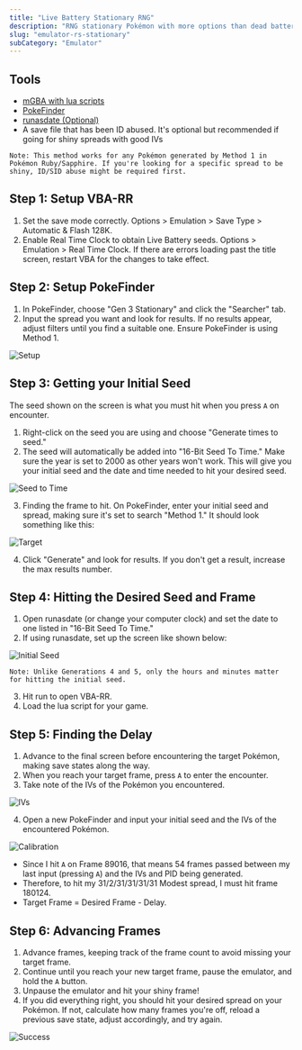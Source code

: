 ```yaml
---
title: "Live Battery Stationary RNG"
description: "RNG stationary Pokémon with more options than dead battery"
slug: "emulator-rs-stationary"
subCategory: "Emulator"
---
```


## Tools

- [mGBA with lua scripts](https://www.pokemonrng.com/mgba-setup)
- [PokeFinder](https://github.com/Admiral-Fish/PokeFinder/releases)
- [runasdate (Optional)](https://www.nirsoft.net/utils/run_as_date.html)
- A save file that has been ID abused. It's optional but recommended if going for shiny spreads with good IVs

```
Note: This method works for any Pokémon generated by Method 1 in Pokémon Ruby/Sapphire. If you're looking for a specific spread to be shiny, ID/SID abuse might be required first.
```

## Step 1: Setup VBA-RR

1. Set the save mode correctly. Options > Emulation > Save Type > Automatic & Flash 128K.
2. Enable Real Time Clock to obtain Live Battery seeds. Options > Emulation > Real Time Clock. If there are errors loading past the title screen, restart VBA for the changes to take effect.

## Step 2: Setup PokeFinder

1. In PokeFinder, choose "Gen 3 Stationary" and click the "Searcher" tab.
2. Input the spread you want and look for results. If no results appear, adjust filters until you find a suitable one. Ensure PokeFinder is using Method 1.

![Setup](/images/Ruby-Sapphire/Stationary/Setup.png)

## Step 3: Getting your Initial Seed

The seed shown on the screen is what you must hit when you press `A` on encounter.

1. Right-click on the seed you are using and choose "Generate times to seed."
2. The seed will automatically be added into "16-Bit Seed To Time." Make sure the year is set to 2000 as other years won't work. This will give you your initial seed and the date and time needed to hit your desired seed.

![Seed to Time](/images/Ruby-Sapphire/Stationary/Seed-to-Time.png)

3. Finding the frame to hit. On PokeFinder, enter your initial seed and spread, making sure it's set to search "Method 1." It should look something like this:

![Target](/images/Ruby-Sapphire/Stationary/Target.png)

4. Click "Generate" and look for results. If you don't get a result, increase the max results number.

## Step 4: Hitting the Desired Seed and Frame

1. Open runasdate (or change your computer clock) and set the date to one listed in "16-Bit Seed To Time."
2. If using runasdate, set up the screen like shown below:

![Initial Seed](/images/Ruby-Sapphire/Stationary/Initial-Seed.png)

```
Note: Unlike Generations 4 and 5, only the hours and minutes matter for hitting the initial seed.
```

3. Hit run to open VBA-RR.
4. Load the lua script for your game.

## Step 5: Finding the Delay

1. Advance to the final screen before encountering the target Pokémon, making save states along the way.
2. When you reach your target frame, press `A` to enter the encounter.
3. Take note of the IVs of the Pokémon you encountered.

![IVs](/images/Ruby-Sapphire/Stationary/IVs.png)

4. Open a new PokeFinder and input your initial seed and the IVs of the encountered Pokémon.

![Calibration](/images/Ruby-Sapphire/Stationary/Calibration.png)

- Since I hit `A` on Frame 89016, that means 54 frames passed between my last input (pressing `A`) and the IVs and PID being generated.
- Therefore, to hit my 31/2/31/31/31/31 Modest spread, I must hit frame 180124.
- Target Frame = Desired Frame - Delay.

## Step 6: Advancing Frames

1. Advance frames, keeping track of the frame count to avoid missing your target frame.
2. Continue until you reach your new target frame, pause the emulator, and hold the `A` button.
3. Unpause the emulator and hit your shiny frame!
4. If you did everything right, you should hit your desired spread on your Pokémon. If not, calculate how many frames you're off, reload a previous save state, adjust accordingly, and try again.

![Success](/images/Ruby-Sapphire/Stationary/Success.png)
